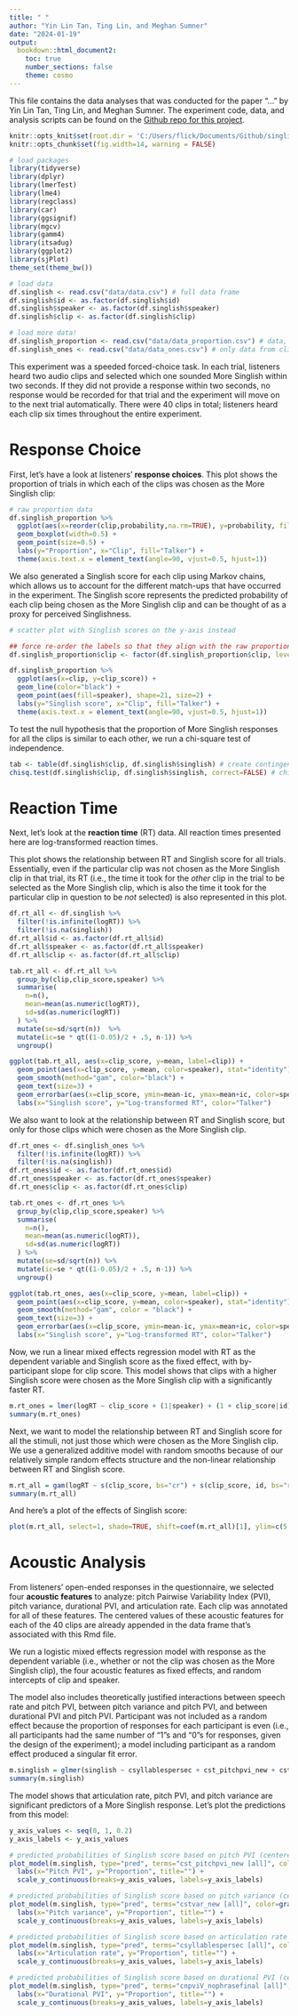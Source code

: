 ```yaml
---
title: " "
author: "Yin Lin Tan, Ting Lin, and Meghan Sumner"
date: "2024-01-19"
output: 
  bookdown::html_document2:
    toc: true
    number_sections: false
    theme: cosmo
---
```


This file contains the data analyses that was conducted for the paper "..." by Yin Lin Tan, Ting Lin, and Meghan Sumner. The experiment code, data, and analysis scripts can be found on the [Github repo for this project](https://github.com/yinlintan/singlish/). 

```r
knitr::opts_knit$set(root.dir = 'C:/Users/flick/Documents/Github/singlish/')
knitr::opts_chunk$set(fig.width=14, warning = FALSE)
```

```r
# load packages
library(tidyverse)
library(dplyr)
library(lmerTest)
library(lme4)
library(regclass)
library(car)
library(ggsignif)
library(mgcv)
library(gamm4)
library(itsadug)
library(ggplot2)
library(sjPlot)
theme_set(theme_bw())

# load data
df.singlish <- read.csv("data/data.csv") # full data frame
df.singlish$id <- as.factor(df.singlish$id)
df.singlish$speaker <- as.factor(df.singlish$speaker)
df.singlish$clip <- as.factor(df.singlish$clip)

# load more data!
df.singlish_proportion <- read.csv("data/data_proportion.csv") # data, but with proportions instead of binary choice data
df.singlish_ones <- read.csv("data/data_ones.csv") # only data from clips which were chosen as the More Singlish clip
```

This experiment was a speeded forced-choice task. In each trial, listeners heard two audio clips and selected which one sounded More Singlish within two seconds. If they did not provide a response within two seconds, no response would be recorded for that trial and the experiment will move on to the next trial automatically. There were 40 clips in total; listeners heard each clip six times throughout the entire experiment.

# Response Choice

First, let's have a look at listeners' **response choices**. This plot shows the proportion of trials in which each of the clips was chosen as the More Singlish clip:

```r
# raw proportion data
df.singlish_proportion %>% 
  ggplot(aes(x=reorder(clip,probability,na.rm=TRUE), y=probability, fill=speaker)) + 
  geom_boxplot(width=0.5) + 
  geom_point(size=0.5) +
  labs(y="Proportion", x="Clip", fill="Talker") +
  theme(axis.text.x = element_text(angle=90, vjust=0.5, hjust=1))
```

We also generated a Singlish score for each clip using Markov chains, which allows us to account for the different match-ups that have occurred in the experiment. The Singlish score represents the predicted probability of each clip being chosen as the More Singlish clip and can be thought of as a proxy for perceived Singlishness.

```r
# scatter plot with Singlish scores on the y-axis instead

## force re-order the labels so that they align with the raw proportion data
df.singlish_proportion$clip <- factor(df.singlish_proportion$clip, levels=c('M3_01', 'M3_02', 'F2_02', 'M3_04', 'F2_01', 'M3_03', 'M5_01', 'F3_01', 'F2_04', 'F3_03', 'F3_04', 'M5_03', 'M5_02', 'M1_04', 'M5_04', 'F1_01', 'F4_01', 'F2_03', 'F4_04', 'M1_01', 'F5_03', 'F4_03', 'M1_03', 'M1_02', 'M4_01', 'F3_02', 'F5_01', 'F5_02', 'M4_03', 'F1_04', 'F4_02', 'F1_03', 'M2_02', 'F1_02', 'M4_04', 'F5_04', 'M4_02', 'M2_03', 'M2_04', 'M2_01'))

df.singlish_proportion %>%
  ggplot(aes(x=clip, y=clip_score)) +
  geom_line(color="black") +
  geom_point(aes(fill=speaker), shape=21, size=2) +
  labs(y="Singlish score", x="Clip", fill="Talker") +
  theme(axis.text.x = element_text(angle=90, vjust=0.5, hjust=1))
```

To test the null hypothesis that the proportion of More Singlish responses for all the clips is similar to each other, we run a chi-square test of independence.

```r
tab <- table(df.singlish$clip, df.singlish$singlish) # create contingency table
chisq.test(df.singlish$clip, df.singlish$singlish, correct=FALSE) # chi-square test
```

# Reaction Time

Next, let's look at the **reaction time** (RT) data. All reaction times presented here are log-transformed reaction times. 

This plot shows the relationship between RT and Singlish score for all trials. Essentially, even if the particular clip was not chosen as the More Singlish clip in that trial, its RT (i.e., the time it took for the *other* clip in the trial to be selected as the More Singlish clip, which is also the time it took for the particular clip in question to be *not* selected) is also represented in this plot.

```r
df.rt_all <- df.singlish %>%
  filter(!is.infinite(logRT)) %>% 
  filter(!is.na(singlish))
df.rt_all$id <- as.factor(df.rt_all$id)
df.rt_all$speaker <- as.factor(df.rt_all$speaker)
df.rt_all$clip <- as.factor(df.rt_all$clip)
```


```r
tab.rt_all <- df.rt_all %>%
  group_by(clip,clip_score,speaker) %>%
  summarise( 
    n=n(),
    mean=mean(as.numeric(logRT)),
    sd=sd(as.numeric(logRT))
  ) %>%
  mutate(se=sd/sqrt(n))  %>%
  mutate(ic=se * qt((1-0.05)/2 + .5, n-1)) %>%
  ungroup()

ggplot(tab.rt_all, aes(x=clip_score, y=mean, label=clip)) +
  geom_point(aes(x=clip_score, y=mean, color=speaker), stat="identity") +
  geom_smooth(method="gam", color="black") + 
  geom_text(size=3) +
  geom_errorbar(aes(x=clip_score, ymin=mean-ic, ymax=mean+ic, color=speaker), width=0.0005, alpha=0.6, linewidth=0.7) +
  labs(x="Singlish score", y="Log-transformed RT", color="Talker")
```

We also want to look at the relationship between RT and Singlish score, but only for those clips which were chosen as the More Singlish clip.

```r
df.rt_ones <- df.singlish_ones %>%
  filter(!is.infinite(logRT)) %>% 
  filter(!is.na(singlish))
df.rt_ones$id <- as.factor(df.rt_ones$id)
df.rt_ones$speaker <- as.factor(df.rt_ones$speaker)
df.rt_ones$clip <- as.factor(df.rt_ones$clip)
```


```r
tab.rt_ones <- df.rt_ones %>%
  group_by(clip,clip_score,speaker) %>%
  summarise( 
    n=n(),
    mean=mean(as.numeric(logRT)),
    sd=sd(as.numeric(logRT))
  ) %>%
  mutate(se=sd/sqrt(n)) %>%
  mutate(ic=se * qt((1-0.05)/2 + .5, n-1)) %>%
  ungroup()

ggplot(tab.rt_ones, aes(x=clip_score, y=mean, label=clip)) +
  geom_point(aes(x=clip_score, y=mean, color=speaker), stat="identity") +
  geom_smooth(method="gam", color = "black") + 
  geom_text(size=3) +
  geom_errorbar(aes(x=clip_score, ymin=mean-ic, ymax=mean+ic, color=speaker), width=0.0005, alpha=0.6, linewidth=0.7) +
  labs(x="Singlish score", y="Log-transformed RT", color="Talker")
```

Now, we run a linear mixed effects regression model with RT as the dependent variable and Singlish score as the fixed effect, with by-participant slope for clip score. This model shows that clips with a higher Singlish score were chosen as the More Singlish clip with a significantly faster RT.

```r
m.rt_ones = lmer(logRT ~ clip_score + (1|speaker) + (1 + clip_score|id), data=df.rt_ones)
summary(m.rt_ones)
```

Next, we want to model the relationship between RT and Singlish score for all the stimuli, not just those which were chosen as the More Singlish clip. We use a generalized additive model with random smooths because of our relatively simple random effects structure and the non-linear relationship between RT and Singlish score.

```r
m.rt_all = gam(logRT ~ s(clip_score, bs="cr") + s(clip_score, id, bs="re") + s(speaker, bs="re"), data=df.rt_all, method="REML")
summary(m.rt_all)
```

And here's a plot of the effects of Singlish score:
```r
plot(m.rt_all, select=1, shade=TRUE, shift=coef(m.rt_all)[1], ylim=c(5.6, 6.2), ylab="Log-transformed RT", xlab="Singlish score")
```

# Acoustic Analysis

From listeners' open-ended responses in the questionnaire, we selected four **acoustic features** to analyze: pitch Pairwise Variability Index (PVI), pitch variance, durational PVI, and articulation rate. Each clip was annotated for all of these features. The centered values of these acoustic features for each of the 40 clips are already appended in the data frame that's associated with this Rmd file.

We run a logistic mixed effects regression model with response as the dependent variable (i.e., whether or not the clip was chosen as the More Singlish clip), the four acoustic features as fixed effects, and random intercepts of clip and speaker. 

The model also includes theoretically justified interactions between speech rate and pitch PVI, between pitch variance and pitch PVI, and between durational PVI and pitch PVI. Participant was not included as a random effect because the proportion of responses for each participant is even (i.e., all participants had the same number of "1"s and "0"s for responses, given the design of the experiment); a model including participant as a random effect produced a singular fit error.

```r
m.singlish = glmer(singlish ~ csyllablespersec + cst_pitchpvi_new + cstvar_new + cnpviV_nophrasefinal + csyllablespersec:cst_pitchpvi_new + cstvar_new:cst_pitchpvi_new + cnpviV_nophrasefinal:cst_pitchpvi_new + (1|clip) + (1|speaker), data=df.singlish, family=binomial())
summary(m.singlish)
```

The model shows that articulation rate, pitch PVI, and pitch variance are significant predictors of a More Singlish response. Let's plot the predictions from this model:

```r
y_axis_values <- seq(0, 1, 0.2)
y_axis_labels <- y_axis_values

# predicted probabilities of Singlish score based on pitch PVI (centered) values
plot_model(m.singlish, type="pred", terms="cst_pitchpvi_new [all]", color=gray.colors(5)) +
  labs(x="Pitch PVI", y="Proportion", title="") +
  scale_y_continuous(breaks=y_axis_values, labels=y_axis_labels)

# predicted probabilities of Singlish score based on pitch variance (centered) values
plot_model(m.singlish, type="pred", terms="cstvar_new [all]", color=gray.colors(5)) +
  labs(x="Pitch variance", y="Proportion", title="") +
  scale_y_continuous(breaks=y_axis_values, labels=y_axis_labels)

# predicted probabilities of Singlish score based on articulation rate (centered) values
plot_model(m.singlish, type="pred", terms="csyllablespersec [all]", color=gray.colors(5)) +
  labs(x="Articulation rate", y="Proportion", title="") +
  scale_y_continuous(breaks=y_axis_values, labels=y_axis_labels)

# predicted probabilities of Singlish score based on durational PVI (centered) values *NS)
plot_model(m.singlish, type="pred", terms="cnpviV_nophrasefinal [all]", color=gray.colors(5)) +
  labs(x="Durational PVI", y="Proportion", title="") +
  scale_y_continuous(breaks=y_axis_values, labels=y_axis_labels)
```

